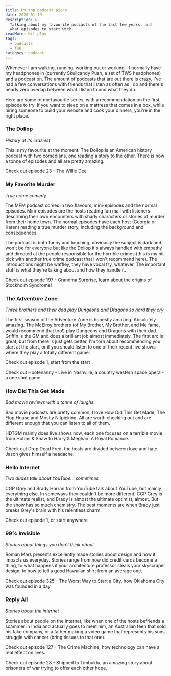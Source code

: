 ```yaml
---
title: My top podcast picks
date: 2020-01-19
description: >-
  Talking about my favourite podcasts of the last few years, and
  what episodes to start with.
readMore: Hit play
tags:
  - podcasts
  - fun
category: podcast
---
```


Whenever I am walking, running, working out or working - I normally have my
headphones in (currently Skullcandy Push, a set of TWS headphones) and a
podcast on. The amount of podcasts that are out there is crazy, I've had a few
conversations with friends that listen as often as I do and there's nearly zero
overlap between what I listen to and what they do.

Here are some of my favourite series, with a recommendation on the first
episode to try. If you want to sleep on a mattress that comes in a box,
while hiring someone to build your website and cook your dinners, you're in
the right place.

### The Dollop

_History at its craziest_

This is my favourite at the moment. The Dollop is an American history
podcast with two comedians, one reading a story to the other. There is now
a tonne of episodes and all are pretty amazing.

Check out episode 23 - The Willie Dee

### My Favorite Murder

_True crime comedy_

The MFM podcast comes in two flavours, mini-episodes and the normal episodes.
Mini-episodes are the hosts reading fan mail with listeners describing their own
encounters with shady characters or stories of murder from their home town. The normal
episodes have each host (Georgia or Karen) reading a true murder story, including the
background and consequences.

The podcast is both funny and touching, obviously the subject is dark and won't be for
everyone but like the Dollop it's always handled with empathy and directed at the
people responsible for the horrible crimes (this is my nit pick with another true
crime podcast that I won't recommend here). The introductions might be waffley, they
have vocal fry, whatever. The important stuff is what they're talking about and how
they handle it.

Check out episode 197 - Grandma Surprise, learn about the origins of Stockholm Syndrome!

### The Adventure Zone

_Three brothers and their dad play Dungeons and Dragons so hard they cry_

The first season of the Adventure Zone is honestly amazing. Absolutely amazing.
The McElroy brothers (of My Brother, My Brother, and Me fame, would recommend that too!)
play Dungeons and Dragons with their dad. Griffin is the GM and does a brilliant job almost
immediately. The first arc is great, but from there is just gets better. I'm torn about
recommending you start at the start, or if you should listen to one of their recent live shows
where they play a totally different game.

Check out episode 1, start from the start

Check out Hootenanny - Live in Nashville, a country western space opera - a one shot game

### How Did This Get Made

_Bad movie reviews with a tonne of laughs_

Bad movie podcasts are pretty common, I love How Did This Get Made, The Flop House and Mostly
Nitpicking. All are worth checking out and are different enough that you can listen to all of them.

HDTGM mainly does live shows now, each one focuses on a terrible movie from Hobbs & Shaw to Harry & Meghan:
A Royal Romance.

Check out Drop Dead Fred, the hosts are divided between love and hate. Jason gives himself a headache.

### Hello Internet

_Two dudes talk about YouTube... sometimes_

CGP Grey and Brady Harran from YouTube talk about YouTube, but mainly everything else. In someways they
couldn't be more different. CGP Grey is the ultimate realist, and Brady is almost the ultimate optimist, almost.
But the show has so much chemistry. The best moments are when Brady just breaks Grey's brain with his relentless
charm.

Check out episode 1, or start anywhere

### 99% Invisible

_Stories about things you don't think about_

Roman Mars presents excellently made stories about design and how it impacts us everyday.
Stories range from how did credit cards become a thing, to what happens if your architecture professor
steals your skyscraper design, to how to tell a good Hawaiian shirt from an average one.

Check out episode 325 - The Worst Way to Start a City, how Oklahoma City was founded in a day

### Reply All

_Stories about the internet_

Stories about people on the internet, like when one of the hosts befriends a scammer in India and actually
goes to meet him, an Australian teen that sold his fake company, or a father making a video game that
represents his sons struggle with cancer (bring tissues to that one).

Check out episode 127 - The Crime Machine, how technology can have a real effect on lives.

Check out episode 28 - Shipped to Timbuktu, an amazing story about prisoners of war trying to offer each other hope.
